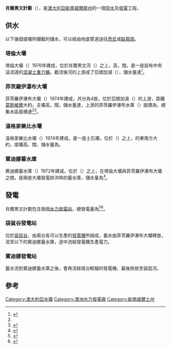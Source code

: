 '''肖爾黑文計劃'''（{{lang-en|'''Shoalhaven Scheme'''}}），是[[澳大利亞|澳大利亞]][[新南威爾斯州|新南威爾斯州]]的一個[[供水|供水]]及[[發電|發電]]工程。

==供水==
以下幾個堤壩所攔截的儲水，可以經由地底管道送往[[悉尼|悉尼]]或[[臥龍崗_(澳大利亞)|臥龍崗]]。

===塔倫大壩===
塔倫大壩（{{lang|en|Tallowa Dam}}）1976年建成，位於肖爾黑文河（{{lang|en|Shoalhaven River}}）之上，高{{convert|43|m|ft}}，闊{{convert|528|m|ft}}，是一座設有中央溢流道的[[混凝土|混凝土]][[重力壩|重力壩]]。截流後河的上游成了亞朗加湖（{{lang|en|Lake Yarrunga}}），儲水量達{{convert|85500|ML}}<ref name=ancold>{{cite web|url=http://www.ancold.org.au/wp-content/uploads/2012/10/Dams-Australia-2010-v1-for-website.xls|format=Excel (requires download)|title=Register of Large Dams in Australia|publisher=The Australian National Committee on Large Dams Incorporated|year=2010|accessdate=3 May 2013|work=Dams information|archive-date=2013-12-12|archive-url=https://web.archive.org/web/20131212120804/http://www.ancold.org.au/wp-content/uploads/2012/10/Dams-Australia-2010-v1-for-website.xls|dead-url=no}}</ref>。

===菲茨羅伊瀑布大壩===
菲茨羅伊瀑布大壩（{{lang|en|Fitzroy Falls Dam}}）1974年建成，共分為4座{{link-en|土石壩|Embankment dam}}，位於亞朗加溪（{{lang|en|Yarrunga Creek}}）的上游，距離[[莫斯維爾_(新南威爾士州)|莫斯維爾]]大約{{convert|16|km|mi}}，主壩高{{convert|14|m|ft}}，闊{{convert|1530|m|ft}}，儲水量達{{convert|23500|ML}}，上游的菲茨羅伊瀑布水庫（{{lang|en|Fitzroy Falls Reservoir}}）面積為{{convert|522|ha}}，總集水區面積達{{convert|31|km2}}<ref name=ancold /><ref>{{cite web|title=Fitzroy Falls Reservoir|url=http://www.sca.nsw.gov.au/dams-and-water/major-sca-dams/shoalhaven-system/fitzroy-falls-reservoir|work=Water storage and supply report|publisher=Sydney Catchment Authority|accessdate=9 March 2013|archive-url=https://web.archive.org/web/20130419131941/http://www.sca.nsw.gov.au/dams-and-water/major-sca-dams/shoalhaven-system/fitzroy-falls-reservoir|archive-date=2013-04-19|dead-url=yes}}</ref>。

===溫格家樂比水壩===
溫格家樂比水壩（{{lang|en|Wingecarribee Dam}}）1974年建成，是一座土石壩，位於{{link-en|溫格家樂比河|Wingecarribee River}}（{{lang|en|Wingecarribee River}}）之上，{{link-en|波拉爾|Bowral}}的東南方大約{{convert|15|km|mi}}，堤壩高{{convert|19|m|ft}}，闊{{convert|1140|m|ft}}，儲水量為{{convert|25875|ML}}。

===賓迪娜蓄水庫===
賓迪娜蓄水庫（{{lang|en|Bendeela Pondage}}）1972年建成，位於{{link-en|袋鼠河|Kangaroo River (Shoalhaven)}}（{{lang|en|Kangaroo River}}）之上，在塔倫大壩與菲茨羅伊瀑布大壩之間，是兩座大壩發電排洪時的蓄水庫，儲水量為{{convert|1200|ML}}<ref>{{cite web|title=Bendeela Pondage|url=http://www.sca.nsw.gov.au/dams-and-water/major-sca-dams/shoalhaven-system/bendeela-pondage|publisher=Sydney Catchment Authority|accessdate=23 March 2013|archive-url=https://web.archive.org/web/20130426103308/http://www.sca.nsw.gov.au/dams-and-water/major-sca-dams/shoalhaven-system/bendeela-pondage|archive-date=2013-04-26|dead-url=yes}}</ref>。

==發電==
肖爾黑文計劃包含兩個[[水力發電站|水力發電站]]，總發電量為{{convert|240|MW}}<ref name=EE>{{cite web|publisher=[[Eraring_Energy|Eraring Energy]]|url=http://www.eraring-energy.com.au/Default.aspx?aCateId=805|title=Shoalhaven|work=Generation Portfolio: Hydro Power Stations|date=2 May 2013|accessdate=4 May 2013|deadurl=yes|archiveurl=https://web.archive.org/web/20130503172928/http://www.eraring-energy.com.au/Default.aspx?aCateId=805|archivedate=2013年5月3日}}</ref><ref name=SCA>{{cite web|publisher=[[Sydney_Catchment_Authority|Sydney Catchment Authority]]|url=http://www.sca.nsw.gov.au/dams-and-water/major-sca-dams/shoalhaven-system/hydro-electric-power-generation|title=Hydro electric power generation|work=Water supply: Major SCA dams: Shoalhaven system|date=31 May 2011|accessdate=4 May 2013|archive-url=https://web.archive.org/web/20130814113650/http://www.sca.nsw.gov.au/dams-and-water/major-sca-dams/shoalhaven-system/hydro-electric-power-generation|archive-date=2013-08-14|dead-url=yes}}</ref>。

===袋鼠谷發電站===
位於[[袋鼠谷|袋鼠谷]]，由兩台各可以生產{{convert|80|MW}}的[[發電機|發電機]]所組成，蓄水由菲茨羅伊瀑布大壩釋放，流至{{convert|480|m|ft}}以下的賓迪娜蓄水庫，途中流經發電機生產電力。

===賓迪娜發電站===
蓄水流到賓迪娜蓄水庫之後，會再流經兩台較細的發電機，最後排放至袋鼠河。

==參考==
{{reflist}}

{{Portal bar|澳洲|可再生能源}}
[[Category:澳大利亞水壩|Category:澳大利亞水壩]]
[[Category:澳洲水力發電廠|Category:澳洲水力發電廠]]
[[Category:新南威爾士州|Category:新南威爾士州]]